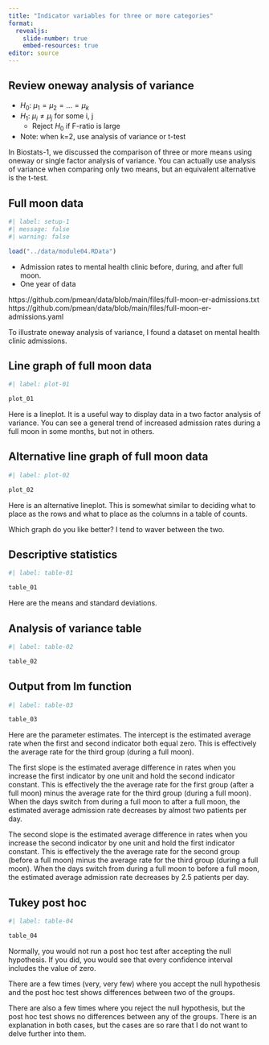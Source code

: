 ```yaml
---
title: "Indicator variables for three or more categories"
format: 
  revealjs:
    slide-number: true
    embed-resources: true
editor: source
---
```


## Review oneway analysis of variance

-   $H_0:\ \mu_1=\mu_2=...=\mu_k$
-   $H_1:\ \mu_i \ne \mu_j$ for some i, j
    -   Reject $H_0$ if F-ratio is large
-   Note: when k=2, use analysis of variance or t-test

::: notes
In Biostats-1, we discussed the comparison of three or more means using oneway or single factor analysis of variance. You can actually use analysis of variance when comparing only two means, but an equivalent alternative is the t-test.
:::

## Full moon data

```r
#| label: setup-1
#| message: false
#| warning: false

load("../data/module04.RData")
```


-   Admission rates to mental health clinic before, during, and after full moon.
-   One year of data

https://github.com/pmean/data/blob/main/files/full-moon-er-admissions.txt
https://github.com/pmean/data/blob/main/files/full-moon-er-admissions.yaml

::: notes
To illustrate oneway analysis of variance, I found a dataset on mental health clinic admissions.
:::

## Line graph of full moon data

```r
#| label: plot-01

plot_01
```

::: notes
Here is a lineplot. It is a useful way to display data in a two factor analysis of variance. You can see a general trend of increased admission rates during a full moon in some months, but not in others.
:::

## Alternative line graph of full moon data

```r
#| label: plot-02

plot_02
```

::: notes
Here is an alternative lineplot. This is somewhat similar to deciding what to place as the rows and what to place as the columns in a table of counts.

Which graph do you like better? I tend to waver between the two.
:::

## Descriptive statistics

```r
#| label: table-01

table_01
```

::: notes
Here are the means and standard deviations.
:::

## Analysis of variance table

```r
#| label: table-02

table_02
```

## Output from lm function

```r
#| label: table-03

table_03
```

::: notes
Here are the parameter estimates. The intercept is the estimated average rate when the first and second indicator both equal zero. This is effectively the average rate for the third group (during a full moon).

The first slope is the estimated average difference in rates when you increase the first indicator by one unit and hold the second indicator constant. This is effectively the the average rate for the first group (after a full moon) minus the average rate for the third group (during a full moon). When the days switch from during a full moon to after a full moon, the estimated average admission rate decreases by almost two patients per day.

The second slope is the estimated average difference in rates when you increase the second indicator by one unit and hold the first indicator constant. This is effectively the the average rate for the second group (before a full moon) minus the average rate for the third group (during a full moon). When the days switch from during a full moon to before a full moon, the estimated average admission rate decreases by 2.5 patients per day.
:::

## Tukey post hoc

```r
#| label: table-04

table_04
```


::: notes
Normally, you would not run a post hoc test after accepting the null hypothesis. If you did, you would see that every confidence interval includes the value of zero.

There are a few times (very, very few) where you accept the null hypothesis and the post hoc test shows differences between two of the groups.

There are also a few times where you reject the null hypothesis, but the post hoc test shows no differences between any of the groups. There is an explanation in both cases, but the cases are so rare that I do not want to delve further into them.
:::

